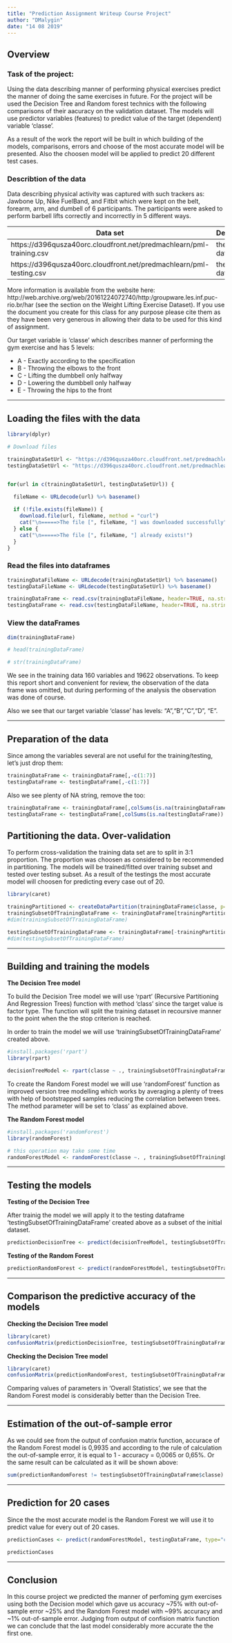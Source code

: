```yaml
---
title: "Prediction Assignment Writeup Course Project"
author: "DMalygin"
date: "14 08 2019"
---
```


## Overview

### Task of the project:

Using the data describing manner of performing physical exercises predict the manner of doing the same exercises in future.
For the project will be used the Decision Tree and Random forest technics with the following comparisons of their aacuracy on the validation dataset.
The models will use predictor variables (features) to predict value of the target (dependent) variable 'classe'.

As a result of the work the report will be built in which building of the models, comparisons, errors and choose of the most accurate model will be presented. Also the choosen model will be applied to predict 20 different test cases.

### Describtion of the data

Data describing physical activity was captured with such trackers as: Jawbone Up, Nike FuelBand, and Fitbit which were kept on the belt, forearm, arm, and dumbell of 6 participants. 
The participants were asked to perform barbell lifts correctly and incorrectly in 5 different ways.



| Data set                                                              | Describtion       |
|-----------------------------------------------------------------------|-------------------|
| https://d396qusza40orc.cloudfront.net/predmachlearn/pml-training.csv  | the training data |
| https://d396qusza40orc.cloudfront.net/predmachlearn/pml-testing.csv   | the test data     |


More information is available from the website here: http://web.archive.org/web/20161224072740/http:/groupware.les.inf.puc-rio.br/har (see the section on the Weight Lifting Exercise Dataset). If you use the document you create for this class for any purpose please cite them as they have been very generous in allowing their data to be used for this kind of assignment.


Our target variable is 'classe' which describes manner of performing the gym exercise and has 5 levels:

* A - Exactly according to the specification
* B - Throwing the elbows to the front
* C - Lifting the dumbbell only halfway
* D - Lowering the dumbbell only halfway
* E - Throwing the hips to the front


***

## Loading the files with the data
```r
library(dplyr)

# Download files

trainingDataSetUrl <- "https://d396qusza40orc.cloudfront.net/predmachlearn/pml-training.csv"
testingDataSetUrl <- "https://d396qusza40orc.cloudfront.net/predmachlearn/pml-testing.csv"


for(url in c(trainingDataSetUrl, testingDataSetUrl)) {

  fileName <- URLdecode(url) %>% basename()
  
  if (!file.exists(fileName)) {
    download.file(url, fileName, method = "curl")
    cat("\n=====>The file [", fileName, "] was downloaded successfully")
  } else {
    cat("\n=====>The file [", fileName, "] already exists!")
  }
}
```


### Read the files into dataframes
```r
trainingDataFileName <- URLdecode(trainingDataSetUrl) %>% basename()
testingDataFileName <- URLdecode(testingDataSetUrl) %>% basename()

trainingDataFrame <- read.csv(trainingDataFileName, header=TRUE, na.strings=c("NA", "", "#DIV/0!"))
testingDataFrame <- read.csv(testingDataFileName, header=TRUE, na.strings=c("NA", "", "#DIV/0!"))
```


### View the dataFrames
```r
dim(trainingDataFrame)

# head(trainingDataFrame)

# str(trainingDataFrame)
```

We see in the training data 160 variables and 19622 observations. To keep this report short and convenient for review, the observation of the data frame was omitted, but during performing of the analysis the observation was done of course.

Also we see that our target variable 'classe' has levels: "A","B","C","D", "E".

***

## Preparation of the data

Since among the variables several are not useful for the training/testing, let's just drop them:
```r
trainingDataFrame <- trainingDataFrame[,-c(1:7)]
testingDataFrame <- testingDataFrame[,-c(1:7)]
```

Also we see plenty of NA string, remove the too:
```r
trainingDataFrame <- trainingDataFrame[,colSums(is.na(trainingDataFrame)) == 0]
testingDataFrame <- testingDataFrame[,colSums(is.na(testingDataFrame)) == 0]
```


## Partitioning the data. Over-validation

To perform cross-validation the training data set are to split in 3:1 proportion.
The proportion was choosen as considered to be recommended in partitioning.
The models will be trained/fitted over training subset and tested over testing subset.
As a result of the testings the most accurate model will choosen for predicting every case out of 20.


```r
library(caret)

trainingPartitioned <- createDataPartition(trainingDataFrame$classe, p=.75, list = FALSE)
trainingSubsetOfTrainingDataFrame <- trainingDataFrame[trainingPartitioned, ]
#dim(trainingSubsetOfTrainingDataFrame)

testingSubsetOfTrainingDataFrame <- trainingDataFrame[-trainingPartitioned, ]
#dim(testingSubsetOfTrainingDataFrame)
```

***

## Building and training the models

**The Decision Tree model**

To build the Decision Tree model we will use 'rpart' (Recursive Partitioning And Regression Trees) function with method 'class' since the target value is factor type. The function will split the training dataset in recoursive manner to the point when the the stop criterion is reached.

In order to train the model we will use 'trainingSubsetOfTrainingDataFrame' created above.

```r
#install.packages('rpart')
library(rpart)

decisionTreeModel <- rpart(classe ~ ., trainingSubsetOfTrainingDataFrame, method="class")
```

To create the Random Forest model we will use 'randomForest' function as improved version tree modelling which works by averaging a plenty of trees with help of bootstrapped samples reducing the correlation between trees. The method parameter will be set to 'class' as explained above.

**The Random Forest model**
```r
#install.packages('randomForest')
library(randomForest)

# this operation may take some time
randomForestModel <- randomForest(classe ~. , trainingSubsetOfTrainingDataFrame, method = "class")
```


***

## Testing the models

**Testing of the Decision Tree**

After trainig the model we will apply it to the testing dataframe 'testingSubsetOfTrainingDataFrame' created above as a subset of the initial dataset.
```r
predictionDecisionTree <- predict(decisionTreeModel, testingSubsetOfTrainingDataFrame, type = "class")
```


**Testing of the Random Forest**

```r
predictionRandomForest <- predict(randomForestModel, testingSubsetOfTrainingDataFrame, type = "class")
```


***

## Comparison the predictive accuracy of the models

**Checking the Decision Tree model**
```r
library(caret)
confusionMatrix(predictionDecisionTree, testingSubsetOfTrainingDataFrame$classe)
```


**Checking the Decision Tree model**
```r
library(caret)
confusionMatrix(predictionRandomForest, testingSubsetOfTrainingDataFrame$classe)
```

Comparing values of parameters in 'Overall Statistics', we see that the Random Forest model is considerably better than the Decision Tree.

***

## Estimation of the out-of-sample error

As we could see from the output of confusion matrix function, accurace of the Random Forest model is 0,9935 and according to the rule of calculation the out-of-sample error, it is equal to 1 - accuracy = 0,0065 or 0,65%. Or the same result can be calculated as it will be shown above:
```r
sum(predictionRandomForest != testingSubsetOfTrainingDataFrame$classe) / length(testingSubsetOfTrainingDataFrame$classe)
```


***

## Prediction for 20 cases

Since the the most accurate model is the Random Forest we will use it to predict value for every out of 20 cases.

```r
predictionCases <- predict(randomForestModel, testingDataFrame, type="class")

predictionCases
```

***

## Conclusion

In this course project we predicted the manner of perfoming gym exercises using both the Decision model which gave us accuracy ~75% with out-of-sample error ~25% and the Random Forest model with ~99% accuracy and ~1% out-of-sample error. Judging from output of confision matrix function we can conclude that the last model considerably more accurate the the first one.


